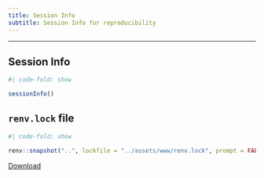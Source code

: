 ```yaml
---
title: Session Info
subtitle: Session Info for reproducibility
---
```


------------------------------------------------------------------------

## Session Info

```r
#| code-fold: show

sessionInfo()
```

## `renv.lock` file

```r
#| code-fold: show

renv::snapshot("..", lockfile = "../assets/www/renv.lock", prompt = FALSE, force = TRUE)
```

[Download](../assets/www/renv.lock)
